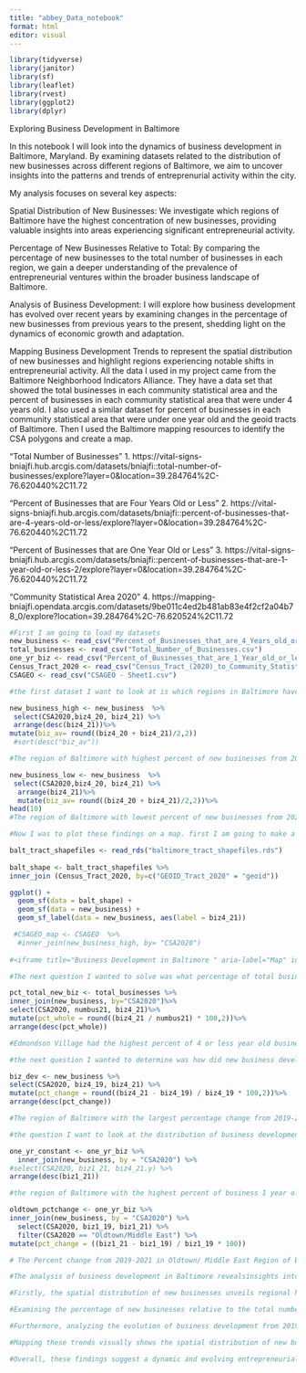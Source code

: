 ```yaml
---
title: "abbey_Data_notebook"
format: html
editor: visual
---
```


```r
library(tidyverse)
library(janitor)
library(sf)
library(leaflet)
library(rvest)
library(ggplot2)
library(dplyr)
```

Exploring Business Development in Baltimore

In this notebook I will look into the dynamics of business development in Baltimore, Maryland. By examining datasets related to the distribution of new businesses across different regions of Baltimore, we aim to uncover insights into the patterns and trends of entreprenurial activity within the city.

My analysis focuses on several key aspects:

Spatial Distribution of New Businesses: We investigate which regions of Baltimore have the highest concentration of new businesses, providing valuable insights into areas experiencing significant entrepreneurial activity.

Percentage of New Businesses Relative to Total: By comparing the percentage of new businesses to the total number of businesses in each region, we gain a deeper understanding of the prevalence of entrepreneurial ventures within the broader business landscape of Baltimore.

Analysis of Business Development: I will explore how business development has evolved over recent years by examining changes in the percentage of new businesses from previous years to the present, shedding light on the dynamics of economic growth and adaptation.

Mapping Business Development Trends to represent the spatial distribution of new businesses and highlight regions experiencing notable shifts in entrepreneurial activity. All the data I used in my project came from the Baltimore Neighborhood Indicators Alliance. They have a data set that showed the total businesses in each community statistical area and the percent of businesses in each community statistical area that were under 4 years old. I also used a similar dataset for percent of businesses in each community statistical area that were under one year old and the geoid tracts of Baltimore. Then I used the Baltimore mapping resources to identify the CSA polygons and create a map.

"Total Number of Businesses"
1.  https://vital-signs-bniajfi.hub.arcgis.com/datasets/bniajfi::total-number-of-businesses/explore?layer=0&location=39.284764%2C-76.620440%2C11.72

"Percent of Businesses that are Four Years Old or Less"
2.  https://vital-signs-bniajfi.hub.arcgis.com/datasets/bniajfi::percent-of-businesses-that-are-4-years-old-or-less/explore?layer=0&location=39.284764%2C-76.620440%2C11.72

"Percent of Businesses that are One Year Old or Less"
3.  https://vital-signs-bniajfi.hub.arcgis.com/datasets/bniajfi::percent-of-businesses-that-are-1-year-old-or-less-2/explore?layer=0&location=39.284764%2C-76.620440%2C11.72

"Community Statistical Area 2020"
4.  https://mapping-bniajfi.opendata.arcgis.com/datasets/9be011c4ed2b481ab83e4f2cf2a04b78_0/explore?location=39.284764%2C-76.620524%2C11.72

```r
#First I am going to load my datasets 
new_business <- read_csv("Percent_of_Businesses_that_are_4_Years_old_or_less.csv")
total_businesses <- read_csv("Total_Number_of_Businesses.csv")
one_yr_biz <- read_csv("Percent_of_Businesses_that_are_1_Year_old_or_less (1).csv")
Census_Tract_2020 <- read_csv("Census_Tract_(2020)_to_Community_Statistical_Area_(2020).csv")
CSAGEO <- read_csv("CSAGEO - Sheet1.csv")

```

```r
#the first dataset I want to look at is which regions in Baltimore have the most business under 4 years old. I am going to use the average of two most recent years. 

new_business_high <- new_business  %>%
 select(CSA2020,biz4_20, biz4_21) %>%
 arrange(desc(biz4_21))%>%
mutate(biz_av= round((biz4_20 + biz4_21)/2,2))
 #sort(desc("biz_av"))

#The region of Baltimore with highest percent of new businesses from 2021 was Oldtown/Middle East. 

new_business_low <- new_business  %>%
 select(CSA2020,biz4_20, biz4_21) %>%
  arrange(biz4_21)%>%
  mutate(biz_av= round((biz4_20 + biz4_21)/2,2))%>% 
head(10)
#The region of Baltimore with lowest percent of new businesses from 2021 was Westport/Mount Winans/Lakeland 

```

```r
#Now I was to plot these findings on a map. first I am going to make a dataset. That we can apply to the map with the parameters of the regions. First I am going to inter join the shape length and area with the new business dataset.  

balt_tract_shapefiles <- read_rds("baltimore_tract_shapefiles.rds") 
  
balt_shape <- balt_tract_shapefiles %>%
inner_join (Census_Tract_2020, by=c("GEOID_Tract_2020" = "geoid"))

ggplot() +
  geom_sf(data = balt_shape) +
  geom_sf(data = new_business) +
  geom_sf_label(data = new_business, aes(label = biz4_21))

 #CSAGEO_map <- CSAGEO  %>%
  #inner_join(new_business_high, by= "CSA2020")
      
#<iframe title="Business Development in Baltimore " aria-label="Map" id="datawrapper-chart-5PHpa" src="https://datawrapper.dwcdn.net/5PHpa/1/" scrolling="no" frameborder="0" style="border: none;" width="600" height="783" data-external="1"></iframe>

```

```r
#The next question I wanted to solve was what percentage of total businesses in a region of Baltimore are under 4 Years old. To determine this I will combine the total business table with the businessmen under 4 years old table to compare the percents of many business in the area are relatively new. 

pct_total_new_biz <- total_businesses %>%
inner_join(new_business, by="CSA2020")%>%
select(CSA2020, numbus21, biz4_21)%>%
mutate(pct_whole = round((biz4_21 / numbus21) * 100,2))%>%
arrange(desc(pct_whole))

#Edmondson Village had the highest percent of 4 or less year old businesses out of the regions total amount of businesses. The percent of new businesses out of the total is about 55.5% 

```

```r
#the next question I wanted to determine was how did new business development grow from 2019-2021. I will determine this by comparing the values of new business under 4 years old for the past three years and then determine the percent change. then I can filter to see which 10 regions had the highest change in percentage points. 

biz_dev <- new_business %>%
select(CSA2020, biz4_19, biz4_21) %>%
mutate(pct_change = round((biz4_21 - biz4_19) / biz4_19 * 100,2))%>%
arrange(desc(pct_change))

#The region of Baltimore with the largest percentage change from 2019-2021 in business development is Dickeyville/Franklintown with a percent change of 112%. 

```

```r
#the question I want to look at the distribution of business development in Baltimore on a map visual. To do this I am going to select the top 10 regions of Baltimore that had the highest percent of business under 4 years old and plot them on a map. 

one_yr_constant <- one_yr_biz %>%
  inner_join(new_business, by = "CSA2020") %>%
#select(CSA2020, biz1_21, biz4_21.y) %>%
arrange(desc(biz1_21))

#the region of Baltimore with the highest percent of business 1 year old or less is  Oldtown/Middle East this is consistent with what I saw in the the 4 years or less data. So there are consistently experiencing rapid business development over the past 4 years so now I want to see the percent change of just Oldtown/Middle East in the past couple years. 

oldtown_pctchange <- one_yr_biz %>%
inner_join(new_business, by = "CSA2020") %>%
  select(CSA2020, biz1_19, biz1_21) %>%
  filter(CSA2020 == "Oldtown/Middle East") %>%
mutate(pct_change = ((biz1_21 - biz1_19) / biz1_19 * 100))

# The Percent change from 2019-2021 in Oldtown/ Middle East Region of Baltimore was -56%. This likely due to the pandemic. 

```

```r
#The analysis of business development in Baltimore revealsinsights into the city's entrepreneurial landscape.

#Firstly, the spatial distribution of new businesses unveils regional hotspots of entrepreneurial activity, with areas like Oldtown/Middle East yeilding a high concentration of new businesses. On the other hand, regions like Westport/Mount Winans/Lakeland exhibit lower levels of entrepreneurial growth.

#Examining the percentage of new businesses relative to the total number in each region provides a understanding of the prevalence of new businesses within Baltimore's business landscape. For instance, Edmondson Village emerges as a standout area with approximately 55.5% of its businesses being under four years old, reflecting significant entrepreneurial enviornment.

#Furthermore, analyzing the evolution of business development from 2019 to 2021 sheds light on the dynamic changes in entrepreneurial activity. Dickeyville/Franklintown stands out with a remarkable 112% increase in business development during this period, indicating notable growth and adaptation within the local business ecosystem.

#Mapping these trends visually shows the spatial distribution of new businesses and highlights regions experiencing notable shifts in entrepreneurial activity. This visual representation provides stakeholders with valuable insights into the changing dynamics of business development across Baltimore.

#Overall, these findings suggest a dynamic and evolving entrepreneurial landscape in Baltimore, with certain regions experiencing rapid growth while others navigate challenges such as the impact of the COVID-19 pandemic. Such insights can inform strategic decision-making and policy interventions aimed at fostering sustainable economic growth and prosperity in the city.


```
